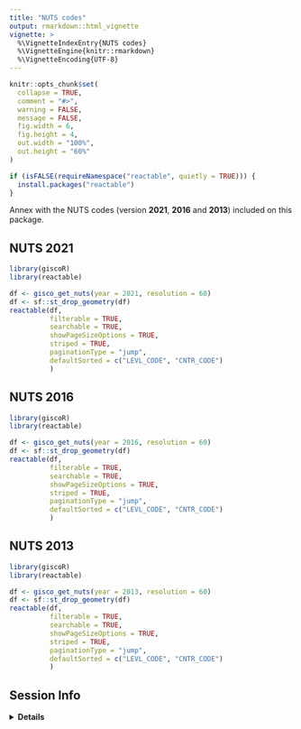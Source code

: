 ```yaml
---
title: "NUTS codes"
output: rmarkdown::html_vignette
vignette: >
  %\VignetteIndexEntry{NUTS codes}
  %\VignetteEngine{knitr::rmarkdown}
  %\VignetteEncoding{UTF-8}
---
```


```r
knitr::opts_chunk$set(
  collapse = TRUE,
  comment = "#>",
  warning = FALSE,
  message = FALSE,
  fig.width = 6, 
  fig.height = 4,
  out.width = "100%",
  out.height = "60%"
)

if (isFALSE(requireNamespace("reactable", quietly = TRUE))) {
  install.packages("reactable")
}

```


Annex with the NUTS codes (version **2021**, 
**2016** and **2013**) included on this package.

## NUTS 2021

```r

library(giscoR)
library(reactable)

df <- gisco_get_nuts(year = 2021, resolution = 60)
df <- sf::st_drop_geometry(df)
reactable(df,
          filterable = TRUE,
          searchable = TRUE,
          showPageSizeOptions = TRUE,
          striped = TRUE,
          paginationType = "jump",
          defaultSorted = c("LEVL_CODE", "CNTR_CODE")
          )

```


## NUTS 2016

```r

library(giscoR)
library(reactable)

df <- gisco_get_nuts(year = 2016, resolution = 60)
df <- sf::st_drop_geometry(df)
reactable(df,
          filterable = TRUE,
          searchable = TRUE,
          showPageSizeOptions = TRUE,
          striped = TRUE,
          paginationType = "jump",
          defaultSorted = c("LEVL_CODE", "CNTR_CODE")
          )

```

## NUTS 2013

```r

library(giscoR)
library(reactable)

df <- gisco_get_nuts(year = 2013, resolution = 60)
df <- sf::st_drop_geometry(df)
reactable(df,
          filterable = TRUE,
          searchable = TRUE,
          showPageSizeOptions = TRUE,
          striped = TRUE,
          paginationType = "jump",
          defaultSorted = c("LEVL_CODE", "CNTR_CODE")
          )

```

## Session Info

<details>
  <summary><strong>Details</strong></summary>
```r
sessionInfo()

```
</details>


